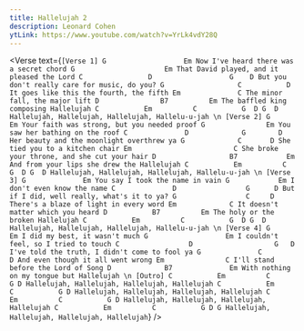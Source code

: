 ```yaml
---
title: Hallelujah 2
description: Leonard Cohen
ytLink: https://www.youtube.com/watch?v=YrLk4vdY28Q
---
```



<Verse
  text={`
[Verse 1]
         G                   Em
Now I've heard there was a secret chord
     G                      Em
That David played, and it pleased the Lord
    C                D                   G    D
But you don't really care for music, do you?
   G                  C           D
It goes like this the fourth, the fifth
    Em              C
The minor fall, the major lift
    D               B7          Em
The baffled king composing Hallelujah
     C           Em          C           G  D G  D
Hallelujah, Hallelujah, Hallelujah, Hallelu-u-jah
 \n
[Verse 2]
     G                         Em
Your faith was strong, but you needed proof
    G               Em
You saw her bathing on the roof
    C              D             G        D
Her beauty and the moonlight overthrew ya
    G             C       D
She tied you to a kitchen chair
    Em                         C
She broke your throne, and she cut your hair
    D                  B7            Em
And from your lips she drew the Hallelujah
     C           Em          C           G  D G  D
Hallelujah, Hallelujah, Hallelujah, Hallelu-u-jah
 \n
[Verse 3]
    G              Em
You say I took the name in vain
G            Em
I don't even know the name
    C              D                 G      D
But if I did, well really, what's it to ya?
          G                 C     D
There's a blaze of light in every word
   Em             C
It doesn't matter which you heard
    D           B7          Em
The holy or the broken Hallelujah
     C           Em          C           G  D G  D
Hallelujah, Hallelujah, Hallelujah, Hallelu-u-jah
 \n
[Verse 4]
  G               Em
I did my best, it wasn't much
  G                   Em
I couldn't feel, so I tried to touch
     C                 D                    G   D
I've told the truth, I didn't come to fool ya
    G              C        D
And even though it all went wrong
     Em               C
I'll stand before the Lord of Song
     D             B7              Em
With nothing on my tongue but Hallelujah
 \n
[Outro]
     C           Em          C           G D
Hallelujah, Hallelujah, Hallelujah, Hallelujah
     C           Em          C           G D
Hallelujah, Hallelujah, Hallelujah, Hallelujah
     C           Em          C           G D
Hallelujah, Hallelujah, Hallelujah, Hallelujah
     C           Em          C           G D G
Hallelujah, Hallelujah, Hallelujah, Hallelujah
`}
/>
